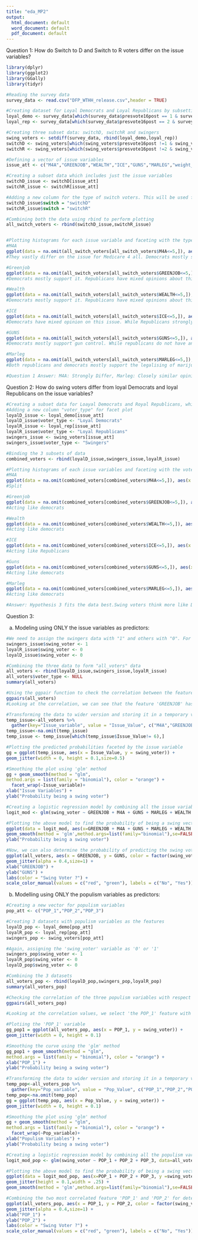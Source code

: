 ```yaml
---
title: "eda_MP2"
output:
  html_document: default
  word_document: default
  pdf_document: default
---
```


Question 1: How do Switch to D and Switch to R voters differ on the issue variables?

```r
library(dplyr)
library(ggplot2)
library(GGally)
library(tidyr)

#Reading the survey data
survey_data <- read.csv("DFP_WTHH_release.csv",header = TRUE)

#Creating dataset for Loyal Democrats and Loyal Republicans by subsetting the survey data
loyal_demo <- survey_data[which(survey_data$presvote16post == 1 & survey_data$house3 == 1),]
loyal_rep <- survey_data[which(survey_data$presvote16post == 2 & survey_data$house3 == 2),]

#Creating three subset data: switchD, switchR and swingers
swing_voters <- setdiff(survey_data, rbind(loyal_demo,loyal_rep))
switchD <- swing_voters[which(swing_voters$presvote16post !=1 & swing_voters$house3 == 1),]
switchR <- swing_voters[which(swing_voters$presvote16post !=2 & swing_voters$house3 == 2),]

#Defining a vector of issue variables
issue_att <- c("M4A","GREENJOB","WEALTH","ICE","GUNS","MARLEG","weight_DFP")

#Creating a subset data which includes just the issue variables
switchD_issue <- switchD[issue_att]
switchR_issue <- switchR[issue_att]

#Adding a new column for the type of switch voters. This will be used for plotting facet plot
switchD_issue$switch = "switchD"
switchR_issue$switch = "switchR"

#Combining both the data using rbind to perform plotting
all_switch_voters <- rbind(switchD_issue,switchR_issue)


#Plotting histograms for each issue variable and faceting with the type of swing voter
#M4A
ggplot(data = na.omit(all_switch_voters[all_switch_voters$M4A<=5,]), aes(x = M4A, y=..density.., weight=weight_DFP, fill=switch)) + geom_histogram(binwidth = 1, color='black') + facet_wrap(~switch)+ylab('% Count (Adjusted)')
#They vastly differ on the issue for Medicare 4 all. Democrats mostly support it while republicans mostly oppose it.

#Greenjob
ggplot(data = na.omit(all_switch_voters[all_switch_voters$GREENJOB<=5,]), aes(x = GREENJOB, y=..density.., weight=weight_DFP, fill=switch)) + geom_histogram(binwidth = 1, color='black') + facet_wrap(~switch)+ylab('% Count(Adjusted)')
#Democrats mostly support it. Republicans have mixed opinions about this issue

#Wealth
ggplot(data = na.omit(all_switch_voters[all_switch_voters$WEALTH<=5,]), aes(x = WEALTH, y=..density.., weight=weight_DFP, fill=switch)) + geom_histogram(binwidth = 1, color='black') + facet_wrap(~switch)+ylab('% Count (Adjusted)')
#Democrats mostly support it. Republicans have mixed opinions about this issue

#ICE
ggplot(data = na.omit(all_switch_voters[all_switch_voters$ICE<=5,]), aes(x = ICE, y=..density.., weight=weight_DFP, fill=switch)) + geom_histogram(binwidth = 1, color='black') + facet_wrap(~switch)+ylab('% Count (Adjusted)')
#Democrats have mixed opinion on this issue. While Republicans strongly oppose defunding immigration & custom enforcement.

#GUNS
ggplot(data = na.omit(all_switch_voters[all_switch_voters$GUNS<=5,]), aes(x = GUNS, y=..density.., weight=weight_DFP, fill=switch)) + geom_histogram(binwidth = 1, color='black') + facet_wrap(~switch)+ylab('% Count (Adjusted)')
#Democrats mostly support gun control. While republicans do not have any strong opinion on this issue.

#Marleg
ggplot(data = na.omit(all_switch_voters[all_switch_voters$MARLEG<=5,]), aes(x = MARLEG, y=..density.., weight=weight_DFP, fill=switch)) + geom_histogram(binwidth = 1, color='black') + facet_wrap(~switch)+ylab('% Count (Adjusted)')
#Both republicans and democrats mostly support the legalising of marijuana.

#Question 1 Answer: M4A: Strongly Differ, Marleg: Closely similar opinions
```

Question 2: How do swing voters differ from loyal Democrats and loyal Republicans on the
issue variables?

```r
#Creating a subset data for Loayal Democrats and Royal Republicans, which includes only the issue attributes
#Adding a new column "voter_type" for facet plot
loyalD_issue <- loyal_demo[issue_att]
loyalD_issue$voter_type <- "Loyal Democrats"
loyalR_issue <- loyal_rep[issue_att]
loyalR_issue$voter_type <- "Loyal Republicans"
swingers_issue <- swing_voters[issue_att]
swingers_issue$voter_type <- "Swingers"

#Binding the 3 subsets of data 
combined_voters <- rbind(loyalD_issue,swingers_issue,loyalR_issue)

#Plotting histograms of each issue variables and faceting with the voter_type
#M4A
ggplot(data = na.omit(combined_voters[combined_voters$M4A<=5,]), aes(x = M4A, y=..density.., weight=weight_DFP, fill=voter_type)) + geom_histogram(binwidth = 1, color='black') + facet_wrap(~voter_type)+ylab('% Count (Adjusted)')
#Split

#Greenjob
ggplot(data = na.omit(combined_voters[combined_voters$GREENJOB<=5,]), aes(x = GREENJOB, y=..density.., weight=weight_DFP, fill=voter_type)) + geom_histogram(binwidth = 1, color='black') + facet_wrap(~voter_type)+ylab('% Count (Adjusted)')
#Acting like democrats

#Wealth
ggplot(data = na.omit(combined_voters[combined_voters$WEALTH<=5,]), aes(x = WEALTH, y=..density.., weight=weight_DFP, fill=voter_type)) + geom_histogram(binwidth = 1, color='black') + facet_wrap(~voter_type)+ylab('% Count (Adjusted)')
#Acting like democrats

#ICE
ggplot(data = na.omit(combined_voters[combined_voters$ICE<=5,]), aes(x = ICE, y=..density.., weight=weight_DFP, fill=voter_type)) + geom_histogram(binwidth = 1, color='black') + facet_wrap(~voter_type)+ylab('% Count (Adjusted)')
#Acting like Republicans

#Guns
ggplot(data = na.omit(combined_voters[combined_voters$GUNS<=5,]), aes(x = GUNS, y=..density.., weight=weight_DFP, fill=voter_type)) + geom_histogram(binwidth = 1, color='black') + facet_wrap(~voter_type)+ylab('% Count (Adjusted)')
#Acting like democrats

#Marleg
ggplot(data = na.omit(combined_voters[combined_voters$MARLEG<=5,]), aes(x = MARLEG, y=..density.., weight=weight_DFP, fill=voter_type)) + geom_histogram(binwidth = 1, color='black') + facet_wrap(~voter_type)+ylab('% Count (Adjusted)')
#Acting like democrats

#Answer: Hypothesis 3 fits the data best.Swing voters think more like Democrats on some issues and more like Republicans on other issues. This hypothesis fits the data for all issue variables bar M4A
```

Question 3:

a) Modeling using ONLY the issue variables as predictors:

```r
#We need to assign the swingers data with "1" and others with "0". For this, we create a new column named "swing_voter". This tells us whether the registered voter is a swing voter or not.
swingers_issue$swing_voter <- 1
loyalR_issue$swing_voter <- 0
loyalD_issue$swing_voter <- 0

#Combining the three data to form "all_voters" data
all_voters <- rbind(loyalD_issue,swingers_issue,loyalR_issue)
all_voters$voter_type <- NULL
summary(all_voters)

#Using the ggpair function to check the correlation between the features and swing_voter
ggpairs(all_voters)
#Looking at the correlation, we can see that the feature 'GREENJOB' has the maximum correlation of 0.086.

#Transforming the data to wider version and storing it in a temporary variable, so that it can be used to plot as a facet
temp_issue<-all_voters %>%
  gather(key="Issue_variable", value = "Issue_Value", c("M4A","GREENJOB","WEALTH","ICE", "GUNS" ,"MARLEG" ))
temp_issue<-na.omit(temp_issue)
temp_issue <- temp_issue[which(temp_issue$Issue_Value!= 6),]

#Plotting the predicted probabilities faceted by the issue variable
gg = ggplot(temp_issue, aes(x = Issue_Value, y = swing_voter)) +
geom_jitter(width = 0, height = 0.1,size=0.5) 

#Smoothing the plot using 'glm' method
gg + geom_smooth(method = "glm",
method.args = list(family = "binomial"), color = "orange") +
  facet_wrap(~Issue_variable)+
xlab("Issue Variables") +
ylab("Probability being a swing voter")

#Creating a logistic regression model by combining all the issue variables
logit_mod <- glm(swing_voter ~ GREENJOB + M4A + GUNS + MARLEG + WEALTH + ICE, data=all_voters, family=binomial(link="logit"))

#Plotting the above model to find the probability of being a swing vector
ggplot(data = logit_mod, aes(x=GREENJOB + M4A + GUNS + MARLEG + WEALTH + ICE,y=swing_voter))  + geom_jitter(height = 0.1,width = .25) + 
geom_smooth(method = 'glm',method.args=list(family="binomial"),se=FALSE) +
ylab("Probability being a swing voter")

#Now, we can also determine the probability of predicting the swing voters by combining both the important features. Then, we can use the target variable 'swing_voter' as a factor for prediction. 
ggplot(all_voters, aes(x = GREENJOB, y = GUNS, color = factor(swing_voter))) +
geom_jitter(alpha = 0.4,size=1) +
xlab("GREENJOB") +
ylab("GUNS") +
labs(color = "Swing Voter ?") +
scale_color_manual(values = c("red", "green"), labels = c("No", "Yes"))

```


b) Modelling using ONLY the populism variables as predictors:

```r
#Creating a new vector for populism variables
pop_att <- c("POP_1","POP_2","POP_3")

#Creating 3 datasets with populism variables as the features
loyalD_pop <- loyal_demo[pop_att]
loyalR_pop <- loyal_rep[pop_att]
swingers_pop <- swing_voters[pop_att]

#Again, assigning the 'swing_voter' variable as '0' or '1'
swingers_pop$swing_voter <- 1
loyalR_pop$swing_voter <- 0
loyalD_pop$swing_voter <- 0

#Combining the 3 datasets
all_voters_pop <- rbind(loyalD_pop,swingers_pop,loyalR_pop)
summary(all_voters_pop)

#Checking the correlation of the three populism variables with respect to the target variable
ggpairs(all_voters_pop)

#Looking at the correlation values, we select 'the POP_1' feature with the largest negative correlation of -0.13

#Plotiing the 'POP_1' variable
gg_pop1 = ggplot(all_voters_pop, aes(x = POP_1, y = swing_voter)) +
geom_jitter(width = 0, height = 0.1) 

#Smoothing the curve using the 'glm' method
gg_pop1 + geom_smooth(method = "glm",
method.args = list(family = "binomial"), color = "orange") +
xlab("POP_1") +
ylab("Probability being a swing voter")

#Transforming the data to wider version and storing it in a temporary variable, so that it can be used to plot as a facet
temp_pop<-all_voters_pop %>%
  gather(key="Pop_variable", value = "Pop_Value", c("POP_1","POP_2","POP_3"))
temp_pop<-na.omit(temp_pop)
gg = ggplot(temp_pop, aes(x = Pop_Value, y = swing_voter)) +
geom_jitter(width = 0, height = 0.1)

#Smoothing the plot using 'glm' method
gg + geom_smooth(method = "glm",
method.args = list(family = "binomial"), color = "orange") +
  facet_wrap(~Pop_variable)+
xlab("Populism Variables") +
ylab("Probability being a swing voter")

#Creating a logistic regression model by combining all the populism variables
logit_mod_pop <- glm(swing_voter ~ POP_1 + POP_2 + POP_3, data=all_voters_pop, family=binomial(link="logit"))

#Plotting the above model to find the probability of being a swing vector
ggplot(data = logit_mod_pop, aes(x=POP_1 + POP_2 + POP_3, y =swing_voter)) + 
geom_jitter(height = 0.1,width = .25) + 
geom_smooth(method = 'glm',method.args=list(family="binomial"),se=FALSE) 

#Combining the two most correlated feature 'POP_1' and 'POP_2' for determining probability of being the swing voter and using the target variable 'swing_voter' as a colored factor for prediction.
ggplot(all_voters_pop, aes(x = POP_1, y = POP_2, color = factor(swing_voter))) +
geom_jitter(alpha = 0.4,size=1) +
xlab("POP_1") +
ylab("POP_2") +
labs(color = "Swing Voter ?") +
scale_color_manual(values = c("red", "green"), labels = c("No", "Yes"))




```
